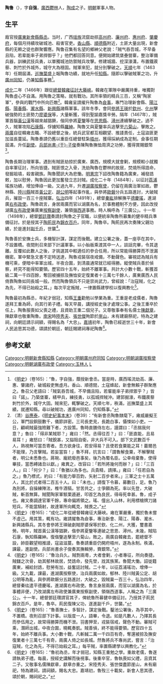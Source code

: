 '''陶鲁'''（{{bd|生年不詳||1498年|catIdx=T陶}}），字'''自强'''，[[廣西|廣西]][[鬱林|鬱林]]人，[[陶成|陶成]]之子。[[明朝|明朝]]軍事人物。

== 生平 ==
廕官授[[廣東|廣東]][[新會縣|新會縣]][[縣丞|縣丞]]。当时，广西[[瑶族|瑶族]]流竄劫掠[[高州府|高州府]]、[[廉州府|廉州府]]、[[惠州府|惠州府]]、[[肇慶府|肇慶府]]，每個月持續攻破城池、殺害官吏。[[香山縣|香山縣]]、[[順德縣|順德縣]]附近，土匪大量出現，新會縣的无赖之徒也群聚響應。陶鲁召集有名望的鄉紳父老說：「贼气吞吾城，不早备且陷，若辈能率子弟捍御乎？」他們都回答同意。便開始建筑堡壘營寨，整治軍備兵器，訓練武技兵勇，以單獨城池防禦賊兵攻擊。修建城牆、挖深濠溝，布置鐵蒺藜、刺竹於外城外，城守大為穩固。賊軍來犯，就分別擊破之。[[天順_(明)|天順]]七年（1463年）任期屆滿，[[巡撫|巡撫]][[葉盛|葉盛]]上報陶魯功績，就地升任[[知縣|知縣]]。隨即以擊破賊軍之功，升[[廣州|廣州]][[同知|同知]]，仍兼[[知縣|知縣]]事務<ref>《[[明史|明史]]》（卷165）：“魯，字自強，蔭授新會丞。當是時，廣西瑤流劫高、廉、惠、肇諸府，破城殺吏無虛月。香山、順德間，土寇蜂起，新會無賴子群聚應之。魯召父老語曰：「賊氣吞吾城，不早備且陷，若輩能率子弟捍禦乎？」皆曰「諾」。乃築堡寨，繕甲兵，練技勇，以孤城捍賊沖。建郭掘濠，布鐵蒺藜刺竹於外，城守大固。賊來犯，輒擊破之。天順七年，秩滿，巡撫葉盛上其績，就遷知縣。尋以破賊功，進廣州同知，仍知縣事。”</ref>。

[[成化|成化]]二年（1466年）跟從[[總督|總督]][[韓雍|韓雍]][[藤峽盜亂|征討大藤峽]]。韓雍在軍隊中嚴厲持重，唯獨對陶魯虛心不自滿。用陶魯之策略，就有戰功。其所率領的精兵三百，又稱“陶家軍”，參與的戰鬥中所向匹敵<ref>（清）[[谷應泰|谷應泰]]，《[[明史紀事本末|明史紀事本末]]》（卷39）：“有新會丞陶魯隸麾下，雍威嚴擬王公，軍門設銅鼓數千，儀節詳密。三司長吏見，長跪白事，懾悚如小吏。一日，顧峒賊最強險難下者，方設策。魯時直膳侍左右，謾謂曰：「丞揣我何意？」魯曰：「得非某賊耶？」雍曰：「然。丞得往否？」曰：「匪直能，且易易耳！」雍怒曰：「賊銳甚，又搤阻自衛，非大兵不可入。部下文武數百千人，熟視無可當吾寄者。吾方欲身往，若安得易？且使若食粟能之耳！蕞爾邑不能理，乃言擊賊。若妄當笞！」魯不拜，抗言曰：「謂魯解食粟，不解擊賊者，明公未悉魯也。蔣琬、龐統廢邑事矣，後乃為蜀名臣。公幸毋棄魯，使得畢技，當悉縛諸丑以獻。」雍異之，改容曰：「若所將幾何而辦？」曰：「三百人。」曰：「何少？」曰：「魯猶以為多也。兵貴精，請擇。」雍曰：「任若自為之。」魯乃標式，約曰：「有能力舉百鈞，矢射二百步者來。」三軍之士十五萬人，其比於式者得二百五十人。曰：「未也。」請復下令募，募數日，足。魯乃為別將，自操練陣法，椎牛酒犒，甘苦共之，士爭願為死。率以先登，大破賊，斬首無算。賊聞陶家軍駭栗遁避，叩首乞為良民，得毋死幸甚。魯，成子也。雍又奏調達官軍千餘，專命偏將領之。瑤、僮出入山林，利用標槍牌刀諸短兵，不能當騎射，故達軍所向輒克，賊畏之。”</ref>。韓雍呈請擢升陶魯為[[僉事|僉事]]，專門治理新會縣、[[陽江縣|陽江縣]]、[[陽春縣|陽春縣]]、[[瀧水縣|瀧水縣]]、[[新興縣|新興縣]]諸縣軍事。該年冬季，會同[[參將|參將]][[王瑛|王瑛]]於[[欽州|欽州]]、[[化州|化州]]擊破強勢的土匪勢力[[廖婆保|廖婆保]]等，大量斬獲，得到聖諭嘉獎辛勞。隔年（1467年），賊軍首腦[[黃公漢|黃公漢]]等越來越猖獗，偕同參將[[夏鑒|夏鑒]]等在[[思恩縣|思恩縣]]、[[潯州|潯州]]連續擊破之。過不久，賊軍攻陷[[石康縣|石康縣]]，俘擄知縣[[羅紳|羅紳]]。陶魯又與夏鑒率兵追擊至[[六菊山|六菊山]]，擊敗之。[[兩廣|兩廣]]自從韓雍去職、不設總督之後，統兵武官都互相觀望、推諉責任，土寇盜匪更加滋長蔓延。陶魯奏請仍舊以重臣任總督駐紮[[梧州|梧州]]，獲得採納成為定制。僉事任期屆滿，升任[[副使|副使]]。[[兵部尚書|兵部尚書]][[于子俊|-{于}-子俊]]奏陳陶魯撫恤周濟之功勞，獲得賞賜銀幣<ref>《[[明史|明史]]》（卷165）：“成化二年從總督韓雍征大藤峽。雍在軍嚴重，獨於魯未嘗不虛己。用其策，輒有功。雍請擢魯為僉事，專治新會、陽江、陽春、瀧水、新興諸縣兵。其冬會參將王瑛破劇賊廖婆保等於欽、化二州，大獲，璽書嘉勞。明年，賊首黃公漢等猖獗，偕參將夏鑒等連破之思恩、潯州。未幾，賊陷石康，執知縣羅紳。復偕鑒追擊至六菊山，敗之。兩廣自韓雍去，罷總督不設，帥臣觀望相推諉，寇盜滋蔓。魯奏請重臣仍開府梧州，遂為永制。秩滿，課最，進副使。兵部尚書余子俊奏其撫輯勞，賚銀幣。”</ref>。

陶魯長期治理軍事。遇到有賊匪劫掠於廣東、廣西，規模大就會剿，規模較小就獨自率軍征討，所向皆捷。賊匪恨之入骨，洗劫陶魯在鬱林的故居，焚燒所得誥命，發掘祖墳，殺害親族。陶魯聞訊大為悲慟。[[明憲宗|明憲宗]]下詔改陶魯籍為廣東，補發誥敕，加以慰勞，陶魯因此更加奮發立志討賊。成化二十年（1484年），以征討[[荔浦|荔浦]]瑤族功績，增加俸祿一級。又過九年，升遷[[湖廣|湖廣]][[按察使|按察使]]，仍留在兩廣治軍如故。鬱林縣、[[陸川縣|陸川縣]]賊首[[黃公定|黃公定]]、[[胡公明|胡公明]]等起事作亂，與參將[[歐磐|歐磐]]分兵五路進討，大破賊兵，摧毀一百三十座賊寨。[[弘治_(明)|弘治]]四年（1491年），總督[[秦紘|秦紘]]排解撫平[[德慶瑤|德慶瑤]]，進湖廣[[右布政使|右布政使]]。陶魯疏言，身居兩廣而官以湖廣為名，於事務體制不方便，因此改授湖廣[[左布政使|左布政使]]兼廣東[[按察副使|按察副使]]，兼領[[嶺西道|嶺西道]]事務。時人稱呼為「三廣公」。十一年（1498年），總督[[鄧廷瓚|鄧廷瓚]]奏請封陶魯之子官職，以便統率陶魯所募集的健卒精兵準備征討。於是授其子[[陶荊民|陶荊民]]為[[錦衣百戶|錦衣百戶]]。同年，陶魯卒。陶荊民再次奏陳父親功績，於是進封[[副千戶|副千戶]]，世襲<ref>《[[明史|明史]]》（卷165）：“魯治兵久。賊剽兩粵，大者會剿，小者專征，所向奏捷。賊讎之次骨，劫其郁林故居，焚誥命，發先塋，戕其族黨。魯聞大慟。詔徙籍廣東，補給封誥，慰勞有加，益奮誌討賊。二十年，以征荔浦瑤功，增俸一級。又九載，課最，進湖廣按察使，治兵兩廣如故。郁林、陸川賊黃公定、胡公明等為亂，與參將歐磐分五路進討，大破之，毀賊巢一百三十。弘治四年，總督秦纮遣平德慶瑤，進湖廣右布政使。魯言身居兩廣，而官以湖廣為名，於事體非便，乃改湖廣左布政使兼廣東按察副使，領嶺西道事。人稱之為「三廣公」。十一年，總督鄧廷瓚請官其子，俾統魯所募健卒備征討。乃授其子荊民錦衣百戶。是年，魯卒。荊民復陳父功，遂進副千戶，世襲。”</ref>。

陶魯善於安撫士兵，多機智計謀，謀定而後戰。建立公署之後，蓋一座亭在其中，不設置橋。夜間則召來部下計議軍事。以小舢舨乘渡其中一人，談話完畢，令其退離。反覆如此數人之後，才挑選其中較適任的參合任用，所以常能得勝算而不泄漏機密。軍中緊急文書不定時送達，陶魯戎裝宿夜戒備，不動聲色。審視認為賊兵有機可乘，便暗中率軍出城，半夜合圍，到清晨通常就已經得勝。縱使賊兵善於偵察，終究不能得知要領。歷官四十五年，始終不離軍事。共計大小數十戰，斬獲首級二萬一千四百餘，奪回被擄掠及撫恤安定復業者十三萬七千餘人，廣東廣西人民倚靠陶魯如同長城一般。然而陶魯領兵不只是崇尚武力，曾經說：「治寇賊，化之為先，不得已始殺之耳。」每次平定叛賊，一律置縣建學校以復興教化<ref>《[[明史|明史]]》（卷165）：“魯善撫士，多智計，謀定後戰。鑿池公署後，為亭其中，不置橋。夜則召部下計事。以版度一人，語畢，令退。如是凡數人，乃擇其長而參伍用之，故常得勝算而機不泄。羽書狎至，戎裝宿戒，聲色不動。審賊可乘，潛師出城，中夜合圍，曉輒奏凱。賊善偵，終不能得要領。歷官四十五年，始終不離兵事。大小數十戰，凡斬馘二萬一千四百有奇，奪還被掠及撫安復業者十三萬七千有奇，兩廣人倚之如長城。然魯將兵不專尚武，嘗言：「治寇賊，化之為先，不得已始殺之耳。」每平賊，率置縣建學以興教化。”</ref>。

陶魯最初為縣丞，年紀才弱冠，知縣[[王重|王重]]勸勉以學業為重。王重是老成儒者，陶魯遂拜王重為師，向其行弟子禮。每天早晨，講授經史後才處理公事。之後王重卒於任上，陶魯服喪如父喪之禮，且資助王重二個兒子。又尊敬事奉有名儒士[[陳獻章|陳獻章]]，陳獻章也敬重陶魯。[[南宋|南宋]]時[[陸秀夫|陸秀夫]]、[[張世傑|張世傑]]殉節於[[崖山|崖山]]，未有建廟祭祀，特為之建祠，向朝廷請示祠額，得賜名為「大忠」。[[嘉靖|嘉靖]]初年，陶魯已經逝世三十年，新會人民追思其功德，頌請於朝廷，朝廷賜建祠專祀陶魯<ref>《[[明史|明史]]》（卷165）：“魯初為丞，年才弱冠，知縣王重勉之學。重故老儒，魯遂請執弟子禮。每晨，授經史講解而後視事。後重卒官，魯執喪如父禮，且資其二子。又敬事名儒陳獻章，獻章亦重之。宋陸秀夫、張世傑盡節崖山，未有廟祀，特為建祠，請祠額，賜名大忠。嘉靖初，魯歿三十載矣，新會人思其德，頌於朝，賜祠祀之。”</ref>。

==参考文献==
{{wikisource|明史/卷165}}
<div class="references-small">
<references />
</div>

{{DEFAULTSORT:Tao陶}}
[[Category:明朝新會縣知縣|Category:明朝新會縣知縣]]
[[Category:明朝廣州府同知|Category:明朝廣州府同知]]
[[Category:明朝湖廣按察使|Category:明朝湖廣按察使]]
[[Category:明朝湖廣布政使|Category:明朝湖廣布政使]]
[[Category:玉林人|Category:玉林人]]
[[Category:陶姓|L]]